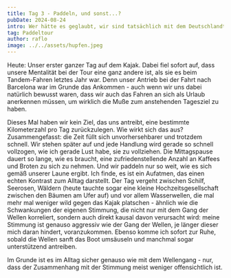 ```yaml
---
title: Tag 3 - Paddeln, und sonst...?
pubDate: 2024-08-24
intro: Wer hätte es geglaubt, wir sind tatsächlich mit dem Deutschlandticket an der Mecklenburgischen Seenplatte angekommen!
tag: Paddeltour
author: raflo
image: ../../assets/hupfen.jpeg
---
```


Heute: Unser erster ganzer Tag auf dem Kajak. Dabei fiel sofort auf, dass unsere Mentalität bei der Tour eine ganz andere ist, als sie es beim Tandem-Fahren letztes Jahr war. Denn unser Antrieb bei der Fahrt nach Barcelona war im Grunde das Ankommen - auch wenn wir uns dabei natürlich bewusst waren, dass wir auch das Fahren an sich als Urlaub anerkennen müssen, um wirklich die Muße zum anstehenden Tagesziel zu haben. 

Dieses Mal haben wir kein Ziel, das uns antreibt, eine bestimmte Kilometerzahl pro Tag zurückzulegen. Wie wirkt sich das aus? Zusammengefasst: die Zeit füllt sich unvorhersehbarer und trotzdem schnell. Wir stehen später auf und jede Handlung wird gerade so schnell vollzogen, wie ich gerade Lust habe, sie zu vollziehen. Die Mittagspause dauert so lange, wie es braucht, eine zufriedenstellende Anzahl an Kaffees und Broten zu sich zu nehmen. Und wir paddeln nur so weit, wie es sich gemäß unserer Laune ergibt. Ich finde, es ist ein Aufatmen, das einen echten Kontrast zum Alltag darstellt. Der Tag vergeht zwischen Schilf, Seerosen, Wäldern (heute tauchte sogar eine kleine Hochzeitsgesellschaft zwischen den Bäumen am Ufer auf) und vor allem Wasserwellen, die mal mehr mal weniger wild gegen das Kajak platschen - ähnlich wie die Schwankungen der eigenen Stimmung, die nicht nur mit dem Gang der Wellen korreliert, sondern auch direkt kausal davon verursacht wird: meine Stimmung ist genauso aggressiv wie der Gang der Wellen, je länger dieser mich daran hindert, voranzukommen. Ebenso komme ich sofort zur Ruhe, sobald die Wellen sanft das Boot umsäuseln und manchmal sogar unterstützend antreiben. 

Im Grunde ist es im Alltag sicher genauso wie mit dem Wellengang - nur, dass der Zusammenhang mit der Stimmung meist weniger offensichtlich ist.